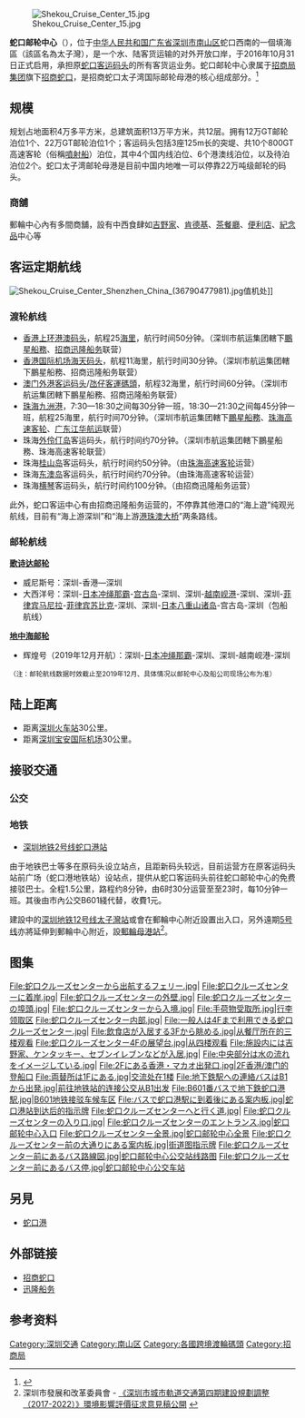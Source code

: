 {{Infobox airport
| name         =蛇口邮轮中心
| ensign       = 
| ensign_size  =
| ensign_alt   =
| nativename   =
| nativename-a =
| nativename-r =
| image        = Shekoucruisecenterview.jpg
| image-width  =<!-- if less than 200 -->
| image_alt    =
| caption      = 
| image2       =
| image2-width = <!-- if less than 200 -->
| image2_alt   =
| caption2     =
| IATA         = ZYK
| ICAO         = ZGSK
| owner-oper   =招商蛇口
| city-served  =[[深圳市|深圳市]]
| location     =[[广东省|广东省]]深圳市[[南山区_(深圳)|南山区]][[蛇口|蛇口]]海运路1号
| opened       = {{start date|2016|10|31}}
| closed       = <!-- {{end date|YYYY|MM|DD}} -->
| passenger_services_ceased = <!-- {{end date|YYYY|MM|DD}} -->
| hub          =
| focus_city   =
| timezone     =[[北京时间|北京时间]]
| utc          =[[UTC+8|UTC+8]]
| metric-elev  =
| coordinates  = {{coord|22|28|18|N|113|54|31|E|display=it}}
| latd = 22 | latm = 28 | lats = 18 | latNS = N
| longd = 113 | longm = 54 | longs = 31 | longEW = E
| coordinates_type       = 
| coordinates_region     = 
| coordinates_notitle    = 
| website                = [https://www.cmskchp.com/ cmskchp.com]
| pushpin_map            = China Guangdong
| pushpin_mapsize        =
| pushpin_map_alt        =
| pushpin_map_caption    = 蛇口邮轮中心在广东的位置
| pushpin_relief         =
| pushpin_image          =
| pushpin_label          ={{nowrap|蛇口邮轮中心}}
| pushpin_label_position =
| pushpin_mark           =BSicon BOOT.svg
| pushpin_marksize       =
}}
{{Infobox border port
|name = 蛇口口岸
|photo = 
|country = {{PRC}}
|location = 深圳市南山区蛇口
|type = 水路口岸
|border_guard = 深圳出入境边防检查总站
|customs = [[深圳海关|深圳海关]]
|opened = {{start date|2016|10|31}}
|stat_import-export_value = 
|stat_passenger = 
|stat_cargo = 
|stat_container = 
|stat_vehicle = 
|stat_year = 
}}
{{primarysources|time=2016-11-27T00:16:18+00:00}}
[[File:Shekou_Cruise_Center_15.jpg|thumb]]

'''蛇口邮轮中心'''（{{airport codes|ZYK|ZGSK}}），位于[[中华人民共和国|中华人民共和国]][[广东省|广东省]][[深圳市|深圳市]][[南山区_(深圳市)|南山区]]蛇口西南的一個填海區（該區名為太子灣），是一个水、陆客货运输的对外开放口岸，于2016年10月31日正式启用，承担原[[蛇口客运码头|蛇口客运码头]]的所有客货运业务。蛇口邮轮中心隶属于[[招商局集团|招商局集团]]旗下[[蛇口工业区|招商蛇口]]，是招商蛇口太子湾国际邮轮母港的核心组成部分。<ref>{{cite web|url=http://www.gd.chinanews.com/2016/2016-11-01/2/375893.shtml|title=蛇口邮轮中心31日起正式启用|publisher=深圳市交通运输委员会|time=2016-10-31|access-date=2016-11-26|archive-url=https://web.archive.org/web/20170305015850/http://www.gd.chinanews.com/2016/2016-11-01/2/375893.shtml|archive-date=2017-03-05|dead-url=yes}}</ref>

== 规模 ==
规划占地面积4万多平方米，总建筑面积13万平方米，共12层。拥有12万GT邮轮泊位1个、22万GT邮轮泊位1个；客运码头包括3座125m长的突堤、共10个800GT高速客轮（俗稱[[噴射船|噴射船]]）泊位，其中4个国内线泊位、6个港澳线泊位，以及待泊泊位2个。蛇口太子湾邮轮母港是目前中国内地唯一可以停靠22万吨级邮轮的码头。

=== 商舖 ===
郵輪中心內有多間商舖，設有中西食肆如[[吉野家|吉野家]]、[[肯德基|肯德基]]、[[茶餐廳|茶餐廳]]、[[便利店|便利店]]、[[紀念品|紀念品]]中心等

== 客运定期航线 ==
[[File:Shekou_Cruise_Center_Shenzhen_China_(36790477981).jpg|thumb]]值机处]]
=== 渡轮航线 ===
*[[香港|香港]][[上环|上环]][[港澳客轮码头|港澳码头]]，航程25[[海里|海里]]，航行时间50分钟。（深圳市航运集团轄下[[鵬星船務|鵬星船務]]、[[招商迅隆船务|招商迅隆船务]]联营）
*[[香港国际机场|香港国际机场]][[海天客运码头|海天码头]]，航程11海里，航行时间30分钟。（深圳市航运集团轄下鵬星船務、招商迅隆船务联营）
*[[澳门|澳门]][[外港客运码头|外港客运码头]]/[[氹仔客運碼頭|氹仔客運碼頭]]，航程32海里，航行时间60分钟。（深圳市航运集团轄下鵬星船務、招商迅隆船务联营）
*[[珠海|珠海]][[九洲港|九洲港]]，7:30—18:30之间每30分钟一班，18:30—21:30之间每45分钟一班，航程25海里，航行时间70分钟。（深圳市航运集团轄下[[鵬星船務|鵬星船務]]、[[珠海高速客轮|珠海高速客轮]]、[[广东江华航运|广东江华航运]]联营）
*珠海[[外伶仃岛|外伶仃岛]]客运码头，航行时间约70分钟。（深圳市航运集团轄下鵬星船務、珠海高速客轮联营）
*珠海[[桂山岛|桂山岛]]客运码头，航行时间约50分钟。（由[[珠海高速客轮|珠海高速客轮]]运营）
*珠海[[东澳岛|东澳岛]]客运码头，航行时间约70分钟。（由珠海高速客轮运营）
*珠海[[横琴|横琴]]客运码头，航行时间约100分钟。（由招商迅隆船务运营）
此外，蛇口客运中心有由招商迅隆船务运营的，不停靠其他港口的“海上遊”纯观光航线，目前有“海上游深圳”和“海上游[[港珠澳大桥|港珠澳大桥]]”两条路线。

=== 邮轮航线 ===
'''[[歌诗达邮轮|歌诗达邮轮]]'''
*威尼斯号：深圳-香港—深圳
*大西洋号：深圳-[[日本|日本]][[冲绳|冲绳]][[那霸|那霸]]-[[宫古岛|宫古岛]]-深圳、深圳-[[越南|越南]][[岘港|岘港]]-深圳、深圳-[[菲律宾|菲律宾]][[马尼拉|马尼拉]]-[[菲律宾|菲律宾]][[苏比克|苏比克]]-深圳、深圳-[[日本|日本]][[八重山诸岛|八重山诸岛]]-宫古岛-深圳（包船航线）
'''[[地中海邮轮|地中海邮轮]]'''
*辉煌号（2019年12月开航）：深圳-[[日本|日本]][[冲绳|冲绳]][[那霸|那霸]]-深圳、深圳-越南岘港-深圳
<small>（注：邮轮航线数据时效截止至2019年12月、具体情况以邮轮中心及船公司现场公布为准）</small>

== 陆上距离 ==
*距离[[深圳火车站|深圳火车站]]30公里。
*距离[[深圳宝安国际机场|深圳宝安国际机场]]30公里。

== 接驳交通 ==
=== 公交 ===
{{深圳公交巴士列表|车站名=蛇口郵輪碼頭|331|B601|M105|M448}}
{{深圳公交巴士列表|车站名=蛇口港地鐵站<br>可換乘地鐵{{深圳地鐵|2|c}} |22|113|122|204|226|331|B601|M105|M106|M133|M400|M409|M430|M448}}

=== 地铁 ===
*[[深圳地铁|深圳地铁]][[深圳地铁2号线|2号线]][[蛇口港站|蛇口港站]]

由于地铁巴士等多在原码头设立站点，且距新码头较远，目前运营方在原客运码头站前广场（蛇口港地铁站）设站点，提供从蛇口客运码头前往蛇口邮轮中心的免费接驳巴士。全程1.5公里，路程约8分钟，由6时30分运营至至23时，每10分钟一班。其後由市內公交B601綫代替，收費1元。

{{SZ Future infrastructure}}
建設中的[[深圳地铁|深圳地铁]][[深圳地铁12号线|12号线]][[太子灣站|太子灣站]]或會在郵輪中心附近設置出入口，另外遠期[[深圳地铁5号线|5号线]]亦將延伸到郵輪中心附近，設[[郵輪母港站|郵輪母港站]]<ref name="sz-planning2019">深圳市發展和改革委員會 - [http://www.sz.gov.cn/szfgw/xxgk/qt/tzgg/201902/t20190225_16651234.htm 《深圳市城市軌道交通第四期建設規劃調整（2017-2022）》環境影響評價征求意見稿公開] {{Wayback|url=http://www.sz.gov.cn/szfgw/xxgk/qt/tzgg/201902/t20190225_16651234.htm |date=20190306043759 }}</ref>。

== 图集 ==
<gallery>
File:蛇口クルーズセンターから出航するフェリー.jpg|
File:蛇口クルーズセンターに着岸.jpg|
File:蛇口クルーズセンターの外壁.jpg|
File:蛇口クルーズセンターの埠頭.jpg|
File:蛇口クルーズセンターから入境.jpg|
File:手荷物受取所.jpg|行李领取区
File:蛇口クルーズセンター内部.jpg|
File:一般人は4Fまで利用できる蛇口クルーズセンター.jpg|
File:飲食店が入居する3Fから眺める.jpg|从餐厅所在的三楼观看
File:蛇口クルーズセンター4Fの展望台.jpg|从四楼观看
File:施設内には吉野家、ケンタッキー、セブンイレブンなどが入居.jpg|
File:中央部分は水の流れをイメージしている.jpg|
File:2Fにある香港・マカオ出発口.jpg|2F香港/澳门的登船口
File:両替所は1Fにある.jpg|交流处在1楼
File:地下鉄駅への連絡バスはB1から出発.jpg|前往地铁站的连接公交从B1出发
File:B601番バスで地下鉄蛇口港駅.jpg|B601地铁接驳车候车区
File:バスで蛇口港駅に到着後にある案内板.jpg|蛇口港站到达后的指示牌
File:蛇口クルーズセンターへと行く道.jpg|
File:蛇口クルーズセンターの入り口.jpg|
File:蛇口クルーズセンターのエントランス.jpg|蛇口邮轮中心入口
File:蛇口クルーズセンター全景.jpg|蛇口邮轮中心全景
File:蛇口クルーズセンター前の大通りにある案内板.jpg|街道图指示牌
File:蛇口クルーズセンター前にあるバス路線図.jpg|蛇口邮轮中心公交站线路图
File:蛇口クルーズセンター前にあるバス停.jpg|蛇口邮轮中心公交车站
</gallery>

== 另見 ==
*[[蛇口港|蛇口港]]

== 外部链接 ==
{{Commonscat|Shekou Cruise Center}}
*[http://www.cmsk1979.com/ 招商蛇口] {{Wayback|url=http://www.cmsk1979.com/ |date=20210414111225 }}
*[http://www.xunlongferry.com/ 迅隆船务] {{Wayback|url=http://www.xunlongferry.com/ |date=20170603210338 }}

== 参考资料 ==
<references />

{{廣東港口}}
{{珠三角交通}}
{{深圳}}

[[Category:深圳交通|Category:深圳交通]]
[[Category:南山区|Category:南山区]]
[[Category:各國跨境渡輪碼頭|Category:各國跨境渡輪碼頭]]
[[Category:招商局|Category:招商局]]